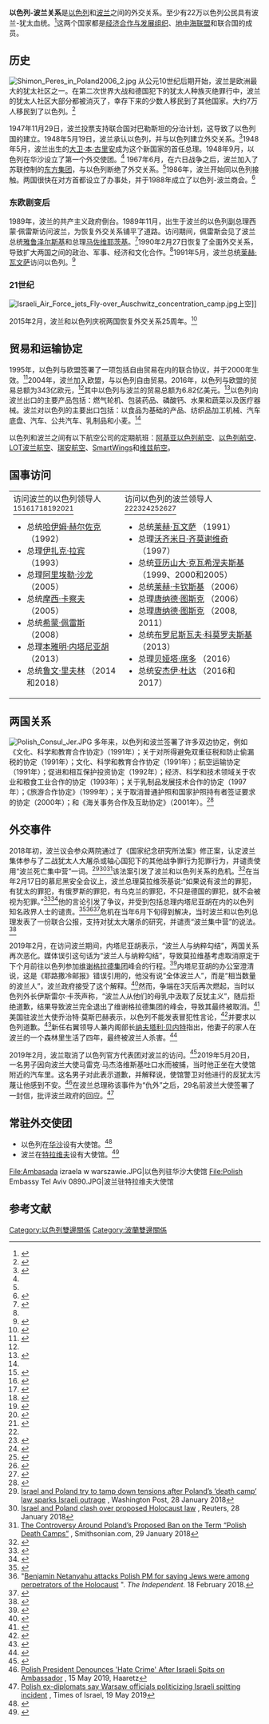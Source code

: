 {{Short description|以色列国和波兰共和国之间的外交关系}}
{{Infobox Bilateral relations|以色列－波蘭|Israel|Poland}}

'''以色列-波兰关系'''是[[以色列|以色列]]和[[波兰|波兰]]之间的外交关系。至少有22万以色列公民具有波兰-犹太血统。<ref>{{Cite web |url=http://www.cbs.gov.il/hodaot2004/01_04_98e.htm |title=Israel's Central Bureau of Statistics |accessdate=2021-02-03 |archive-date=2018-07-08 |archive-url=https://web.archive.org/web/20180708022659/http://www.cbs.gov.il/hodaot2004/01_04_98e.htm |dead-url=no }}</ref>这两个国家都是[[经济合作与发展组织|经济合作与发展组织]]、[[地中海联盟|地中海联盟]]和联合国的成员。
==历史==
[[File:Shimon_Peres_in_Poland2006_2.jpg|thumb]]
从公元10世纪后期开始，波兰是欧洲最大的犹太社区之一。在第二次世界大战和德国犯下的犹太人种族灭绝罪行中，波兰的犹太人社区大部分都被消灭了，幸存下来的少数人移民到了其他国家。大约7万人移民到了以色列。<ref name=History>{{Cite web |url=http://embassies.gov.il/warsaw-en/Relations/history-of-relations/Pages/il-pl-history.aspx |title=History of Relations |accessdate=2021-02-03 |archive-date=2018-10-04 |archive-url=https://web.archive.org/web/20181004052913/http://embassies.gov.il/WARSAW-EN/RELATIONS/HISTORY-OF-RELATIONS/Pages/il-pl-history.aspx |dead-url=no }}</ref>

1947年11月29日，波兰投票支持联合国对巴勒斯坦的分治计划，这导致了以色列国的建立。1948年5月19日，波兰承认以色列，并与以色列建立外交关系。<ref name=Relations>{{Cite web |url=http://www.telawiw.msz.gov.pl/en/bilateral_cooperation/?printMode=true |title=Cooperation between Poland and Israel |accessdate=2021-02-03 |archive-date=2017-07-29 |archive-url=https://web.archive.org/web/20170729091818/http://www.telawiw.msz.gov.pl/en/bilateral_cooperation/?printMode=true |dead-url=no }}</ref>1948年5月，波兰出生的[[大卫·本·古里安|大卫·本·古里安]]成为这个新国家的首任总理。1948年9月，以色列在华沙设立了第一个外交使团。<ref name=History/> 1967年6月，在六日战争之后，波兰加入了苏联控制的[[东方集团|东方集团]]，与以色列断绝了外交关系。<ref name=Relations />1986年，波兰开始同以色列接触。两国很快在对方首都设立了办事处，并于1988年成立了以色列-波兰商会。<ref>{{Cite web |url=http://www.israel-poland.com/about1.asp |title=Israel-Poland Chamber of Commerce |access-date=2010-10-05 |archive-url=https://web.archive.org/web/20100707090354/http://www.israel-poland.com/about1.asp |archive-date=2010-07-07 |dead-url=yes }}</ref>
===东欧剧变后===
1989年，波兰的共产主义政府倒台。1989年11月，出生于波兰的以色列副总理西蒙·佩雷斯访问波兰，为恢复外交关系铺平了道路。访问期间，佩雷斯会见了波兰总统[[雅鲁泽尔斯基|雅鲁泽尔斯基]]和总理[[马佐维耶茨基|马佐维耶茨基]]。<ref>{{Cite web |url=http://www.upi.com/Archives/1989/11/27/Peres-visit-could-restore-Polish-Israeli-ties/1712628146000/ |title=Peres visit could restore Polish-Israeli ties |accessdate=2021-02-03 |archive-date=2021-02-08 |archive-url=https://web.archive.org/web/20210208212223/https://www.upi.com/Archives/1989/11/27/Peres-visit-could-restore-Polish-Israeli-ties/1712628146000/ |dead-url=no }}</ref>1990年2月27日恢复了全面外交关系，导致扩大两国之间的政治、军事、经济和文化合作。<ref name=Relations />1991年5月，波兰总统[[莱赫·瓦文萨|莱赫·瓦文萨]]访问以色列。<ref>{{Cite web |url=https://www.nytimes.com/1991/05/21/world/walesa-in-israel-regrets-poland-s-anti-semitism.html |title=Walesa, In Israel, Regrets Poland’s Anti-Semitism |accessdate=2021-02-03 |archive-date=2020-11-11 |archive-url=https://web.archive.org/web/20201111221641/https://www.nytimes.com/1991/05/21/world/walesa-in-israel-regrets-poland-s-anti-semitism.html |dead-url=no }}</ref>
===21世纪===
[[File:Israeli_Air_Force_jets_Fly-over_Auschwitz_concentration_camp.jpg|thumb]]上空]]

2015年2月，波兰和以色列庆祝两国恢复外交关系25周年。<ref>{{Cite web |url=https://www.premier.gov.pl/en/news/news/25th-anniversary-of-the-resumption-of-polish-israeli-diplomatic-relations.html |title=25th anniversary of the resumption of Polish-Israeli diplomatic relations |accessdate=2021-02-03 |archive-date=2018-07-08 |archive-url=https://web.archive.org/web/20180708020245/https://www.premier.gov.pl/en/news/news/25th-anniversary-of-the-resumption-of-polish-israeli-diplomatic-relations.html |dead-url=no }}</ref>
== 贸易和运输协定 ==
1995年，以色列与欧盟签署了一项包括自由贸易在内的联合协议，并于2000年生效。<ref name=Europe>{{Cite web |url=http://ec.europa.eu/trade/policy/countries-and-regions/countries/israel/ |title=Israel - Trade - European Commission |accessdate=2021-02-03 |archive-date=2020-04-02 |archive-url=https://web.archive.org/web/20200402191719/http://ec.europa.eu/trade/policy/countries-and-regions/countries/israel/ |dead-url=no }}</ref>2004年，波兰加入欧盟，与以色列自由贸易。2016年，以色列与欧盟的贸易总额为343亿欧元，<ref name=Trade />其中以色列与波兰的贸易总额为6.82亿美元。<ref name=Trade>{{Cite web |url=http://atlas.media.mit.edu/en/profile/country/pol/ |title=OEC: Poland |accessdate=2021-02-03 |archive-date=2019-03-29 |archive-url=https://web.archive.org/web/20190329045353/https://atlas.media.mit.edu/en/profile/country/pol/ |dead-url=no }}</ref>以色列向波兰出口的主要产品包括：燃气轮机、包装药品、磷酸钙、水果和蔬菜以及医疗器械。波兰对以色列的主要出口包括：以食品为基础的产品、纺织品加工机械、汽车底盘、汽车、公共汽车、乳制品和小麦。<ref name=Trade />

以色列和波兰之间有以下航空公司的定期航班：[[阿基亚以色列航空|阿基亚以色列航空]]、[[以色列航空|以色列航空]]、[[LOT波兰航空|LOT波兰航空]]、[[瑞安航空|瑞安航空]]、[[SmartWings|SmartWings]]和[[维兹航空|维兹航空]]。
==国事访问==
{| cellspacing=7
|- valign=top
| 
;访问波兰的以色列领导人<ref>{{Cite web |url=http://www.jta.org/1992/05/27/archive/herzog-uneveils-memorial-stone-in-emotional-visit-to-auschwitz |title=Herzog Unveils Memorial Stone in Emotional Visit to Auschwitz |accessdate=2021-02-04 |archive-date=2019-07-23 |archive-url=https://web.archive.org/web/20190723041732/https://www.jta.org/1992/05/27/archive/herzog-uneveils-memorial-stone-in-emotional-visit-to-auschwitz |dead-url=no }}</ref><ref>{{Cite web |url=https://www.nytimes.com/1993/04/21/world/gore-congratulates-poland-on-its-democracy.html |title=Gore Congratulates Poland on its Democracy |accessdate=2021-02-04 |archive-date=2018-01-17 |archive-url=https://web.archive.org/web/20180117143723/http://www.nytimes.com/1993/04/21/world/gore-congratulates-poland-on-its-democracy.html |dead-url=no }}</ref><ref>{{Cite web |url=http://www.gettyimages.com/event/israeli-pm-ariel-sharon-visits-auschwitz-nazi-death-camp-52760454#in-this-handout-photo-from-the-israeli-government-press-office-prime-picture-id52765187 |title=Israeli PM Ariel Sharon Visits Auschwitz Nazi Death Camp |accessdate=2021-02-04 |archive-date=2017-05-19 |archive-url=https://web.archive.org/web/20170519181959/http://www.gettyimages.com/event/israeli-pm-ariel-sharon-visits-auschwitz-nazi-death-camp-52760454#in-this-handout-photo-from-the-israeli-government-press-office-prime-picture-id52765187 |dead-url=no }}</ref><ref>{{Cite web |url=http://mfa.gov.il/MFA/PressRoom/2005/Pages/Pres%20Katsav%20visits%20Poland%20on%2060th%20anniversary%20of%20the%20liberation%20of%20Auschwitz%2026-Jan-2005.aspx |title=President Katsav visits Poland |accessdate=2021-02-04 |archive-date=2017-04-27 |archive-url=https://web.archive.org/web/20170427102809/http://mfa.gov.il/MFA/PressRoom/2005/Pages/Pres%20Katsav%20visits%20Poland%20on%2060th%20anniversary%20of%20the%20liberation%20of%20Auschwitz%2026-Jan-2005.aspx |dead-url=no }}</ref><ref>{{Cite web |url=http://www.haaretz.com/news/peres-in-poland-israel-ready-to-forgo-land-to-achieve-real-peace-1.244171 |title=Peres in Poland |accessdate=2021-02-04 |archive-date=2017-05-19 |archive-url=https://web.archive.org/web/20170519180001/http://www.haaretz.com/news/peres-in-poland-israel-ready-to-forgo-land-to-achieve-real-peace-1.244171 |dead-url=no }}</ref><ref>{{Cite web |url=http://www.timesofisrael.com/netanyahu-in-poland-calls-for-peace-talks-without-delay/ |title=Netanyahu, in Poland, calls for peace talks ‘without delay’ |accessdate=2021-02-04 |archive-date=2020-02-24 |archive-url=https://web.archive.org/web/20200224150649/https://www.timesofisrael.com/netanyahu-in-poland-calls-for-peace-talks-without-delay/ |dead-url=no }}</ref><ref>{{Cite web |url=http://mfa.gov.il/MFA/PressRoom/2014/Pages/President-Rivlin-begins-official-visit-to-Poland-28-October-2014.aspx |title=President Rivlin begins official visit to Poland |accessdate=2021-02-04 |archive-date=2017-04-27 |archive-url=https://web.archive.org/web/20170427101831/http://mfa.gov.il/MFA/PressRoom/2014/Pages/President-Rivlin-begins-official-visit-to-Poland-28-October-2014.aspx |dead-url=no }}</ref>
* 总统[[哈伊姆·赫尔佐克|哈伊姆·赫尔佐克]] （1992）
* 总理[[伊扎克·拉宾|伊扎克·拉宾]] （1993）
* 总理[[阿里埃勒·沙龙|阿里埃勒·沙龙]] （2005）
* 总统[[摩西·卡察夫|摩西·卡察夫]] （2005）
* 总统[[希蒙·佩雷斯|希蒙·佩雷斯]] （2008）
* 总理[[本雅明·内塔尼亚胡|本雅明·内塔尼亚胡]] （2013）
* 总统[[鲁文·里夫林|鲁文·里夫林]] （2014和2018）
|
;访问以色列的波兰领导人<ref name=History /><ref>{{Cite web |url=https://www.knesset.gov.il/description/eng/doc/speech_kwasniewski_2000_eng.pdf |title=Address by Aleksander Kwaśniewski |accessdate=2021-02-04 |archive-date=2015-12-16 |archive-url=https://web.archive.org/web/20151216081858/http://www.knesset.gov.il/description/eng/doc/speech_kwasniewski_2000_eng.pdf |dead-url=no }}</ref><ref>{{Cite web |url=http://www.chicagotribune.com/news/nationworld/ |title=Polish President Lech Kaczyński visits Israel |accessdate=2021-02-04 |archive-date=2017-04-27 |archive-url=https://web.archive.org/web/20170427014136/http://www.chicagotribune.com/news/nationworld/ |dead-url=no }}</ref><ref>{{Cite web |url=http://telawiw.msz.gov.pl/en/news/official_visit_of_the_president_of_poland_to_israel |title=Official visit of the President of Poland (Komorowski) to Israel |accessdate=2021-02-04 |archive-date=2017-04-27 |archive-url=https://web.archive.org/web/20170427192249/http://telawiw.msz.gov.pl/en/news/official_visit_of_the_president_of_poland_to_israel |dead-url=no }}</ref><ref>{{Cite web |url=http://www.jewishpress.com/news/breaking-news/polish-pm-involved-in-motor-vehicle-accident-in-israel/2016/11/21/ |title=Polish PM Involved in Motor Vehicle Accident in Israel |accessdate=2021-02-04 |archive-date=2016-11-24 |archive-url=https://web.archive.org/web/20161124094116/http://www.jewishpress.com/news/breaking-news/polish-pm-involved-in-motor-vehicle-accident-in-israel/2016/11/21/ |dead-url=no }}</ref><ref>{{Cite web |url=http://www.jpost.com/Israel-News/Politics-And-Diplomacy/Jerusalem-Warsaw-seek-enhanced-ties-as-Polish-president-visits-Israel-478727 |title=Jerusalem, Warsaw seek enhanced ties as Polish President visits Israel |accessdate=2021-02-04 |archive-date=2020-12-24 |archive-url=https://web.archive.org/web/20201224111234/https://www.jpost.com/Israel-News/Politics-And-Diplomacy/Jerusalem-Warsaw-seek-enhanced-ties-as-Polish-president-visits-Israel-478727 |dead-url=no }}</ref>

* 总统[[莱赫·瓦文萨|莱赫·瓦文萨]] （1991）
* 总理[[沃齐米日·齐莫谢维奇|沃齐米日·齐莫谢维奇]] （1997）
* 总统[[亚历山大·克瓦希涅夫斯基|亚历山大·克瓦希涅夫斯基]] （1999、2000和2005）
* 总统[[莱赫·卡钦斯基|莱赫·卡钦斯基]] （2006）
* 总理[[唐纳德·图斯克|唐纳德·图斯克]] （2006）
* 总理[[唐纳德·图斯克|唐纳德·图斯克]] （2008, 2011）
* 总统[[布罗尼斯瓦夫·科莫罗夫斯基|布罗尼斯瓦夫·科莫罗夫斯基]] （2013）
* 总理[[贝娅塔·席多|贝娅塔·席多]] （2016）
* 总统[[安杰伊·杜达|安杰伊·杜达]] （2016和2017）
|}

== 两国关系 ==
[[File:Polish_Consul_Jer.JPG|thumb]]
多年来，以色列和波兰签署了许多双边协定，例如《文化、科学和教育合作协定》（1991年）；关于对所得避免双重征税和防止偷漏税的协定（1991年）；文化、科学和教育合作协定（1991年）；航空运输协定（1991年）；促进和相互保护投资协定（1992年）；经济、科学和技术领域关于农业和粮食工业合作的协定（1993年）；关于乳制品发展技术合作的协定（1997年）；《旅游合作协定》（1999年）；关于取消普通护照和国家护照持有者签证要求的协定（2000年）；和《海关事务合作及互助协定》（2001年）。<ref>{{Cite web |url=http://mfa.gov.il/MFA/AboutTheMinistry/LegalTreaties/Pages/Bilateral-Treaties.aspx |title=Bilateral Agreements between Israel and Poland |accessdate=2021-02-04 |archive-date=2017-01-07 |archive-url=https://web.archive.org/web/20170107050353/http://mfa.gov.il/MFA/AboutTheMinistry/LegalTreaties/Pages/Bilateral-Treaties.aspx |dead-url=no }}</ref>
== 外交事件 ==
2018年初，波兰议会参众两院通过了《国家纪念研究所法案》修正案，认定波兰集体参与了二战犹太人大屠杀或轴心国犯下的其他战争罪行为犯罪行为，并谴责使用“波兰死亡集中营”一词。<ref name="wapo20180127">[https://www.washingtonpost.com/news/worldviews/wp/2018/01/27/it-could-soon-be-a-crime-to-blame-poland-for-nazi-atrocities-and-israel-is-appalled/  Israel and Poland try to tamp down tensions after Poland’s ‘death camp’ law sparks Israeli outrage] {{Wayback|url=https://www.washingtonpost.com/news/worldviews/wp/2018/01/27/it-could-soon-be-a-crime-to-blame-poland-for-nazi-atrocities-and-israel-is-appalled/ |date=20180920233652 }}, Washington Post, 28 January 2018</ref><ref>[https://www.reuters.com/article/us-israel-poland/israel-and-poland-clash-over-proposed-holocaust-law-idUSKBN1FH0S3 Israel and Poland clash over proposed Holocaust law] {{Wayback|url=https://www.reuters.com/article/us-israel-poland/israel-and-poland-clash-over-proposed-holocaust-law-idUSKBN1FH0S3 |date=20181202202633 }}, Reuters, 28 January 2018</ref><ref name="SmithsonianJan2018">[https://www.smithsonianmag.com/smart-news/poland-grants-initial-approval-controversial-death-camp-bill-180967975/ The Controversy Around Poland’s Proposed Ban on the Term “Polish Death Camps”] {{Wayback|url=https://www.smithsonianmag.com/smart-news/poland-grants-initial-approval-controversial-death-camp-bill-180967975/ |date=20220118004621 }}, Smithsonian.com, 29 January 2018</ref>该法案引发了波兰和以色列关系的危机。<ref>{{Cite news|url=https://abcnews.go.com/International/wireStory/latest-poland-reverses-disputed-holocaust-law-56194754|title=The Latest: Party head: Israel confirms Polish view on Nazis|last=News|first=ABC|work=ABC News|access-date=2018-07-07|language=en|archive-date=2018-07-07|archive-url=https://web.archive.org/web/20180707125237/https://abcnews.go.com/International/wireStory/latest-poland-reverses-disputed-holocaust-law-56194754|dead-url=no}}</ref>在当年2月17日的慕尼黑安全会议上，波兰总理莫拉维茨基说:“如果说有波兰的罪犯，有犹太的罪犯，有俄罗斯的罪犯，有乌克兰的罪犯，不只是德国的罪犯，就不会被视为犯罪。”<ref>{{cite news|url=https://www.cbsnews.com/news/poland-mateusz-morawiecki-israel-netanyahu-holocaust-jewish-perpetrators/|title="Jewish perpetrators" remark reignites Poland Holocaust dispute|date=19 February 2018|work=CBS News|accessdate=2021-02-04|archive-date=2021-01-28|archive-url=https://web.archive.org/web/20210128124821/https://www.cbsnews.com/news/poland-mateusz-morawiecki-israel-netanyahu-holocaust-jewish-perpetrators/|dead-url=no}}</ref><ref>{{Cite web|url=https://www.securityconference.de/en/media-library/munich-security-conference-2018/video/statements-by-mateusz-morawiecki-and-sebastian-kurz/|title=Statements by Mateusz Morawiecki and Sebastian Kurz|website=www.securityconference.de|access-date=2018-03-20|archive-url=https://web.archive.org/web/20180319082112/https://www.securityconference.de/en/media-library/munich-security-conference-2018/video/statements-by-mateusz-morawiecki-and-sebastian-kurz/|archive-date=2018-03-19|dead-url=yes}}</ref>他的言论引发了争议，并受到包括总理内塔尼亚胡在内的以色列知名政界人士的谴责。<ref>{{Cite news|url=https://www.cbsnews.com/news/poland-mateusz-morawiecki-israel-netanyahu-holocaust-jewish-perpetrators/|title="Jewish perpetrators" remark reignites Poland Holocaust dispute|access-date=2018-07-07|language=en|archive-date=2021-01-28|archive-url=https://web.archive.org/web/20210128124821/https://www.cbsnews.com/news/poland-mateusz-morawiecki-israel-netanyahu-holocaust-jewish-perpetrators/|dead-url=no}}</ref><ref>"[https://www.independent.co.uk/news/world/europe/benjamin-netanyahu-mateusz-morawiecki-jews-perpetrators-holocaust-munich-security-conference-a8216421.html Benjamin Netanyahu attacks Polish PM for saying Jews were among perpetrators of the Holocaust] {{Wayback|url=https://www.independent.co.uk/news/world/europe/benjamin-netanyahu-mateusz-morawiecki-jews-perpetrators-holocaust-munich-security-conference-a8216421.html |date=20210214163129 }}". ''The Independent.'' 18 February 2018.</ref><ref>{{cite news|url=https://www.voanews.com/a/polish-embassy-in-israel-vandalized-after-polish-pm-controversial-remarks/4260010.html|title=Polish Embassy in Israel Vandalized After Polish PM's Controversial Remarks|date=18 February 2018|work=VOA News|accessdate=2021-02-04|archive-date=2018-07-05|archive-url=https://web.archive.org/web/20180705233207/https://www.voanews.com/a/polish-embassy-in-israel-vandalized-after-polish-pm-controversial-remarks/4260010.html|dead-url=no}}</ref>危机在当年6月下旬得到解决，当时波兰和以色列总理发表了一份联合公报，支持对犹太大屠杀的研究，并谴责“波兰集中营”的说法。<ref>{{Cite news|url=https://www.nytimes.com/aponline/2018/06/27/world/europe/ap-eu-poland-holocaust-law-the-latest.html|title=The Latest: Party Head: Israel Confirms Polish View on Nazis|access-date=2018-07-07|language=en|archive-date=2018-07-07|archive-url=https://web.archive.org/web/20180707143613/https://www.nytimes.com/aponline/2018/06/27/world/europe/ap-eu-poland-holocaust-law-the-latest.html|dead-url=no}}</ref>

2019年2月，在访问波兰期间，内塔尼亚胡表示，“波兰人与纳粹勾结”，两国关系再次恶化。媒体误引这句话为“波兰人与纳粹勾结”，导致莫拉维基考虑取消原定于下个月前往以色列参加[[维谢格拉德集团|维谢格拉德集团]]峰会的行程。<ref>{{cite news|work=[[Arutz_Sheva|Arutz Sheva]]|title=Polish PM 'seriously considering' cancelling Israel visit|date=15 February 2019|url=https://www.israelnationalnews.com/News/News.aspx/259088?|accessdate=2021-02-04|archive-date=2021-02-08|archive-url=https://web.archive.org/web/20210208121324/https://www.israelnationalnews.com/News/News.aspx/259088|dead-url=no}}</ref>内塔尼亚胡的办公室澄清说，这是《耶路撒冷邮报》错误引用的，他没有说“全体波兰人”，而是“相当数量的波兰人”，波兰政府接受了这个解释。<ref>{{cite news|date=15 February 2018|url=https://www.timesofisrael.com/poland-ends-spat-with-israel-over-pms-comments-blames-media-manipulation/|title=Poland moves to end spat with Israel over PM comments, blames media manipulation|accessdate=2021-02-04|archive-date=2021-02-01|archive-url=https://web.archive.org/web/20210201200054/https://www.timesofisrael.com/poland-ends-spat-with-israel-over-pms-comments-blames-media-manipulation/|dead-url=no}}</ref>然而，争端在3天后再次燃起，当时以色列外长伊斯雷尔·卡茨声称，“波兰人从他们的母乳中汲取了反犹主义”，随后拒绝道歉，结果导致波兰完全退出了维谢格拉德集团的峰会，导致其最终被取消。<ref>{{cite news|work=[[Jerusalem_Post|Jerusalem Post]]|date=18 February 2019|url=https://www.jpost.com/Israel-News/Anatomy-of-a-crisis-How-Israel-Polish-relations-collapsed-581006|title=ANATOMY OF A CRISIS: HOW ISRAEL-POLISH RELATIONS COLLAPSED|accessdate=2021-02-04|archive-date=2020-11-22|archive-url=https://web.archive.org/web/20201122105325/https://www.jpost.com/israel-news/anatomy-of-a-crisis-how-israel-polish-relations-collapsed-581006|dead-url=no}}</ref>美国驻波兰大使乔治特·莫斯巴赫表示，以色列不能发表冒犯性言论，<ref>{{Cite news|work=[[Times_of_Israel|Times of Israel]]|date=19 February 2019|title=Siding with Poland, US slams Israeli FM’s ‘offensive’ anti-Semitism remark|url=https://www.timesofisrael.com/siding-with-poland-us-slams-israeli-fms-offensive-anti-semitism-remark/|accessdate=2021-02-04|archive-date=2021-02-08|archive-url=https://web.archive.org/web/20210208034824/https://www.timesofisrael.com/siding-with-poland-us-slams-israeli-fms-offensive-anti-semitism-remark/|dead-url=no}}</ref>并要求以色列道歉。<ref>{{cite news|work=[[Times_of_Israel|Times of Israel]]|date=20 February 2019|title=US envoy calls on FM Katz apologize to Poland for anti-Semitism remark|url=https://www.timesofisrael.com/us-envoy-calls-on-fm-katz-apologize-to-poland-for-anti-semitism-remark/|accessdate=2021-02-04|archive-date=2021-02-01|archive-url=https://web.archive.org/web/20210201200111/https://www.timesofisrael.com/us-envoy-calls-on-fm-katz-apologize-to-poland-for-anti-semitism-remark/|dead-url=no}}</ref>新任右翼领导人兼内阁部长[[纳夫塔利·贝内特|纳夫塔利·贝内特]]指出，他妻子的家人在波兰的一个森林里生活了四年，最终被波兰人杀害。<ref>{{Cite web |url=https://www.jpost.com/Israel-News/Bennett-on-Poland-We-cannot-allow-anyone-anywhere-to-rewrite-history-580990 |title=Bennett on Poland: We cannot allow anyone, anywhere to rewrite history |accessdate=2021-02-04 |archive-date=2020-10-13 |archive-url=https://web.archive.org/web/20201013173738/https://www.jpost.com/israel-news/bennett-on-poland-we-cannot-allow-anyone-anywhere-to-rewrite-history-580990 |dead-url=no }}</ref>

2019年2月，波兰取消了以色列官方代表团对波兰的访问。<ref>{{Cite web |url=https://www.timesofisrael.com/poland-cancels-israeli-delegations-trip-over-holocaust-property-restitution-row/ |title=Poland cancels Israeli officials’ trip over Holocaust property restitution row |accessdate=2021-02-04 |archive-date=2021-02-05 |archive-url=https://web.archive.org/web/20210205104157/https://www.timesofisrael.com/poland-cancels-israeli-delegations-trip-over-holocaust-property-restitution-row/ |dead-url=no }}</ref>2019年5月20日，一名男子因向波兰大使马雷克·马杰洛维斯基吐口水而被捕，当时他正坐在大使馆附近的汽车里。这名男子对此表示道歉，并解释说，使馆警卫对他进行的反犹太污蔑让他感到不安。<ref>[https://www.haaretz.com/israel-news/.premium-polish-prime-minister-denounces-racist-attack-after-israeli-spits-on-ambassador-1.7243891 Polish President Denounces 'Hate Crime' After Israeli Spits on Ambassador] {{Wayback|url=https://www.haaretz.com/israel-news/.premium-polish-prime-minister-denounces-racist-attack-after-israeli-spits-on-ambassador-1.7243891 |date=20201125201852 }}, 15 May 2019, Haaretz</ref>在波兰总理称该事件为“仇外”之后，29名前波兰大使签署了一封信，批评波兰政府的回应。<ref>[https://www.timesofisrael.com/polish-ex-diplomats-say-officials-politicizing-israeli-spitting-incident/ Polish ex-diplomats say Warsaw officials politicizing Israeli spitting incident] {{Wayback|url=https://www.timesofisrael.com/polish-ex-diplomats-say-officials-politicizing-israeli-spitting-incident/ |date=20190526051555 }}, Times of Israel, 19 May 2019</ref>
== 常驻外交使团 ==
* 以色列在[[华沙|华沙]]设有大使馆。<ref>{{Cite web |url=https://embassies.gov.il/warsaw-en/Pages/default.aspx |title=Embassy of Israel in Warsaw |accessdate=2021-02-04 |archive-date=2021-02-09 |archive-url=https://web.archive.org/web/20210209030217/https://embassies.gov.il/warsaw-en/Pages/default.aspx |dead-url=no }}</ref>
* 波兰在[[特拉维夫|特拉维夫]]设有大使馆。<ref>{{Cite web |url=https://telawiw.msz.gov.pl/en/root |title=Embassy of Poland in Tel Aviv |accessdate=2021-02-04 |archive-date=2020-01-14 |archive-url=https://web.archive.org/web/20200114034145/https://telawiw.msz.gov.pl/en/root |dead-url=no }}</ref>

<gallery class="center">
File:Ambasada izraela w warszawie.JPG|以色列驻华沙大使馆
File:Polish Embassy Tel Aviv 0890.JPG|波兰驻特拉维夫大使馆
</gallery>

==参考文献==
{{reflist|30em}}

{{以色列外交}}
{{波兰外交}}
[[Category:以色列雙邊關係|Category:以色列雙邊關係]]
[[Category:波蘭雙邊關係|Category:波蘭雙邊關係]]